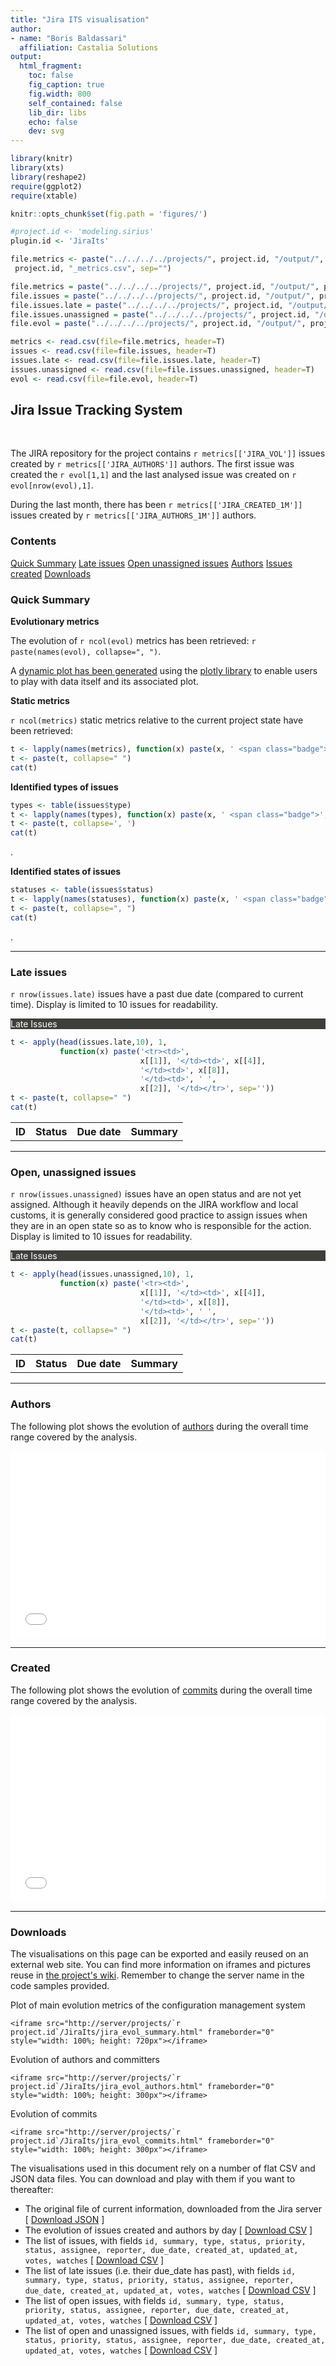 ```yaml
---
title: "Jira ITS visualisation"
author:
- name: "Boris Baldassari"
  affiliation: Castalia Solutions
output:
  html_fragment:
    toc: false
    fig_caption: true
    fig.width: 800
    self_contained: false
    lib_dir: libs
    echo: false
    dev: svg
---
```


```r

library(knitr)
library(xts)
library(reshape2)
require(ggplot2)
require(xtable)

knitr::opts_chunk$set(fig.path = 'figures/')

#project.id <- 'modeling.sirius'
plugin.id <- 'JiraIts'

file.metrics <- paste("../../../../projects/", project.id, "/output/",
 project.id, "_metrics.csv", sep="")

file.metrics = paste("../../../../projects/", project.id, "/output/", project.id, "_metrics_jira.csv", sep="")
file.issues = paste("../../../../projects/", project.id, "/output/", project.id, "_jira_issues.csv", sep="")
file.issues.late = paste("../../../../projects/", project.id, "/output/", project.id, "_jira_issues_late.csv", sep="")
file.issues.unassigned = paste("../../../../projects/", project.id, "/output/", project.id, "_jira_issues_open_unassigned.csv", sep="")
file.evol = paste("../../../../projects/", project.id, "/output/", project.id, "_jira_evol.csv", sep="")

metrics <- read.csv(file=file.metrics, header=T)
issues <- read.csv(file=file.issues, header=T)
issues.late <- read.csv(file=file.issues.late, header=T)
issues.unassigned <- read.csv(file=file.issues.unassigned, header=T)
evol <- read.csv(file=file.evol, header=T)
```

## Jira Issue Tracking System

<br />

<div class="row"><div class="col-sm-7">

The JIRA repository for the project contains ``r metrics[['JIRA_VOL']]`` issues created by ``r metrics[['JIRA_AUTHORS']]`` authors. The first issue was created the ``r evol[1,1]`` and the last analysed issue was created on ``r evol[nrow(evol),1]``.

During the last month, there has been ``r metrics[['JIRA_CREATED_1M']]`` issues created by ``r metrics[['JIRA_AUTHORS_1M']]`` authors.


</div><div class="col-sm-4">
  <div class="panel panel-default">
  <div class="panel-heading"><h3 class="panel-title">Contents</h3></div>
  <div class="list-group">
  <a href="#summary" class="list-group-item">Quick Summary</a>
  <a href="#late_issues" class="list-group-item">Late issues</a>
  <a href="#unassigned_issues" class="list-group-item">Open unassigned issues</a>
  <a href="#authors" class="list-group-item">Authors</a>
  <a href="#commits" class="list-group-item">Issues created</a>
  <a href="#downloads" class="list-group-item">Downloads</a>
  </div>
  </div>
</div></div>



### <a name="quick-summary"></a>Quick Summary

**Evolutionary metrics**

The evolution of ``r ncol(evol)`` metrics has been retrieved: ``r paste(names(evol), collapse=", ")``.

A [dynamic plot has been generated](/projects/`r project.id`/JiraIts/jira_evol_summary.html) using the [plotly library](http://plot.ly) to enable users to play with data itself and its associated plot.

**Static metrics**

``r ncol(metrics)`` static metrics relative to the current project state have been retrieved:

```r
t <- lapply(names(metrics), function(x) paste(x, ' <span class="badge">', metrics[[x]], '</span>, ', sep=''))
t <- paste(t, collapse=" ")
cat(t)
```

**Identified types of issues**

```r
types <- table(issues$type)
t <- lapply(names(types), function(x) paste(x, ' <span class="badge">', types[[x]], '</span>', sep=''))
t <- paste(t, collapse=', ')
cat(t)
```
.

**Identified states of issues**

```r
statuses <- table(issues$status)
t <- lapply(names(statuses), function(x) paste(x, ' <span class="badge">', statuses[[x]], '</span> ', sep=''))
t <- paste(t, collapse=", ")
cat(t)
```
.

-----

### <a name="late_issues"></a>Late issues

``r nrow(issues.late)`` issues have a past due date (compared to current time). Display is limited to 10 issues for readability.

<div class="panel panel-default">
<div class="panel-heading" style="background-color: #3E3F3A; color: white"><span class="fa fa-indent"></span>  Late Issues</div>
<table class="table table-striped">
  <tr><th>ID</th><th>Status</th><th>Due date</th><th>Summary</th></tr>
```r
t <- apply(head(issues.late,10), 1,
           function(x) paste('<tr><td>',
                             x[[1]], '</td><td>', x[[4]],
                             '</td><td>', x[[8]],
                             '</td><td>', ' ',
                             x[[2]], '</td></tr>', sep=''))
t <- paste(t, collapse=" ")
cat(t)
```
</table>
</div>

-----

### <a name="unassigned_issues"></a>Open, unassigned issues

``r nrow(issues.unassigned)`` issues have an open status and are not yet assigned. Although it heavily depends on the JIRA workflow and local customs, it is generally considered good practice to assign issues when they are in an open state so as to know who is responsible for the action. Display is limited to 10 issues for readability.

<div class="panel panel-default">
<div class="panel-heading" style="background-color: #3E3F3A; color: white"><span class="fa fa-indent"></span>  Late Issues</div>
<table class="table table-striped">
  <tr><th>ID</th><th>Status</th><th>Due date</th><th>Summary</th></tr>
```r
t <- apply(head(issues.unassigned,10), 1,
           function(x) paste('<tr><td>',
                             x[[1]], '</td><td>', x[[4]],
                             '</td><td>', x[[8]],
                             '</td><td>', ' ',
                             x[[2]], '</td></tr>', sep=''))
t <- paste(t, collapse=" ")
cat(t)
```
</table>
</div>

-----

### <a name="people"></a>Authors

The following plot shows the evolution of [authors](/documentation/metrics#SCM_AUTHORS) during the overall time range covered by the analysis.

<iframe src="/projects/`r project.id`/JiraIts/jira_evol_authors.html" frameborder="0" style="width: 100%; height: 300px"></iframe>

-----

### <a name="commits"></a>Created

The following plot shows the evolution of [commits](/documentation/metrics#SCM_COMMITS) during the overall time range covered by the analysis.

<iframe src="/projects/`r project.id`/JiraIts/jira_evol_created.html" frameborder="0" style="width: 100%; height: 300px"></iframe>

-----

### <a name="downloads"></a>Downloads

The visualisations on this page can be exported and easily reused on an external web site. You can find more information on iframes and pictures reuse in [the project&apos;s wiki](http://alambic.io/Documentation/Basics/Exports.html). Remember to change the server name in the code samples provided.

Plot of main evolution metrics of the configuration management system

    <iframe src="http://server/projects/`r project.id`/JiraIts/jira_evol_summary.html" frameborder="0" style="width: 100%; height: 720px"></iframe>

Evolution of authors and committers

    <iframe src="http://server/projects/`r project.id`/JiraIts/jira_evol_authors.html" frameborder="0" style="width: 100%; height: 300px"></iframe>

Evolution of commits

    <iframe src="http://server/projects/`r project.id`/JiraIts/jira_evol_commits.html" frameborder="0" style="width: 100%; height: 300px"></iframe>

The visualisations used in this document rely on a number of flat CSV and JSON data files. You can download and play with them if you want to thereafter:

* The original file of current information, downloaded from the Jira server [ <a href="import_jira.json">Download JSON</a> ]
* The evolution of issues created and authors by day [ <a href="jira_evol.csv">Download CSV</a> ]
* The list of issues, with fields `id, summary, type, status, priority, status, assignee, reporter, due_date, created_at, updated_at, votes, watches`  [ <a href="jira_issues.csv">Download CSV</a> ]
* The list of late issues (i.e. their due_date has past), with fields `id, summary, type, status, priority, status, assignee, reporter, due_date, created_at, updated_at, votes, watches` [ <a href="jira_issues_late.csv">Download CSV</a> ]
* The list of open issues, with fields `id, summary, type, status, priority, status, assignee, reporter, due_date, created_at, updated_at, votes, watches` [ <a href="jira_issues_open.csv">Download CSV</a> ]
* The list of open and unassigned issues, with fields `id, summary, type, status, priority, status, assignee, reporter, due_date, created_at, updated_at, votes, watches` [ <a href="jira_issues_open_unassigned.csv">Download CSV</a> ]




